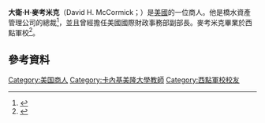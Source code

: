 {{expand|time=2016-12-20T06:24:16+00:00}}
'''大衛·H·麥考米克'''（David H. McCormick；{{bd|1965年}}）是[[美國|美國]]的一位商人。他是橋水資產管理公司的總裁<ref name="West Point Leadership">{{cite book|last1=Rice|first1=Daniel E.|last2=Vigna|first2=John|title=West Point Leadership: Profiles of Courage|publisher=Daniel E. Rice|isbn=0989147304|pages=413–532|url=http://www.leadershipprofilesofcourage.com/|accessdate=11 August 2014|archive-date=2018-10-05|archive-url=https://web.archive.org/web/20181005003650/http://www.leadershipprofilesofcourage.com/|dead-url=no}}</ref>，並且曾經擔任美國國際財政事務部副部長。麥考米克畢業於西點軍校<ref>{{cite web|title=Executive Profile: David Harold McCormick Ph.D.|url=http://www.bloomberg.com/research/stocks/private/person.asp?personId=703161&privcapId=4841764|publisher=Bloomberg|accessdate=12 December 2016|archive-date=2016-12-20|archive-url=https://web.archive.org/web/20161220163420/http://www.bloomberg.com/research/stocks/private/person.asp?personId=703161&privcapId=4841764|dead-url=no}}</ref>。
== 參考資料 ==
{{reflist}}

{{DEFAULTSORT: McCormick, David}}
[[Category:美国商人|Category:美国商人]]
[[Category:卡內基美隆大學教師|Category:卡內基美隆大學教師]]
[[Category:西點軍校校友|Category:西點軍校校友]]
